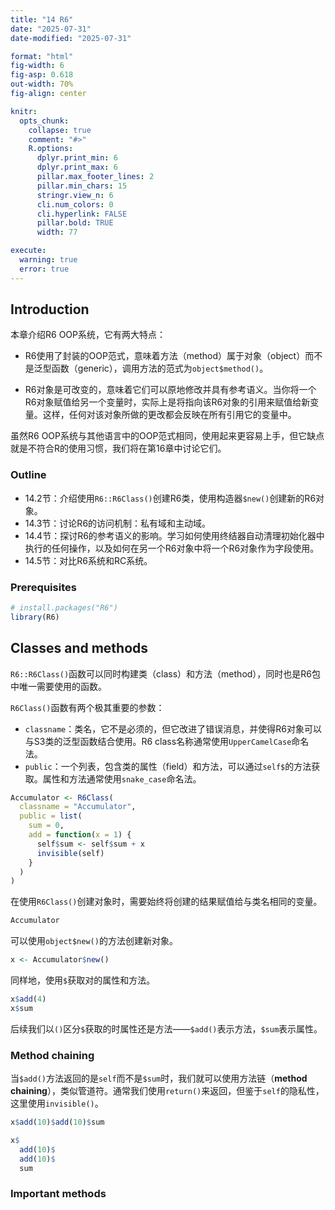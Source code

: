 ```yaml
---
title: "14 R6"
date: "2025-07-31"
date-modified: "2025-07-31"

format: "html"
fig-width: 6
fig-asp: 0.618
out-width: 70%
fig-align: center

knitr:
  opts_chunk:
    collapse: true
    comment: "#>"
    R.options:
      dplyr.print_min: 6
      dplyr.print_max: 6
      pillar.max_footer_lines: 2
      pillar.min_chars: 15
      stringr.view_n: 6
      cli.num_colors: 0
      cli.hyperlink: FALSE
      pillar.bold: TRUE
      width: 77

execute:
  warning: true
  error: true
---
```


## Introduction

本章介绍R6 OOP系统，它有两大特点：

-   R6使用了封装的OOP范式，意味着方法（method）属于对象（object）而不是泛型函数（generic），调用方法的范式为`object$method()`。

-   R6对象是可改变的，意味着它们可以原地修改并具有参考语义。当你将一个R6对象赋值给另一个变量时，实际上是将指向该R6对象的引用来赋值给新变量。这样，任何对该对象所做的更改都会反映在所有引用它的变量中。

虽然R6 OOP系统与其他语言中的OOP范式相同，使用起来更容易上手，但它缺点就是不符合R的使用习惯，我们将在第16章中讨论它们。

### Outline

-   14.2节：介绍使用`R6::R6Class()`创建R6类，使用构造器`$new()`创建新的R6对象。
-   14.3节：讨论R6的访问机制：私有域和主动域。
-   14.4节：探讨R6的参考语义的影响。学习如何使用终结器自动清理初始化器中执行的任何操作，以及如何在另一个R6对象中将一个R6对象作为字段使用。
-   14.5节：对比R6系统和RC系统。

### Prerequisites

```r
# install.packages("R6")
library(R6)
```

## Classes and methods

`R6::R6Class()`函数可以同时构建类（class）和方法（method），同时也是R6包中唯一需要使用的函数。

`R6Class()`函数有两个极其重要的参数：

-   `classname`：类名，它不是必须的，但它改进了错误消息，并使得R6对象可以与S3类的泛型函数结合使用。R6 class名称通常使用`UpperCamelCase`命名法。
-   `public`：一个列表，包含类的属性（field）和方法，可以通过`self$`的方法获取。属性和方法通常使用`snake_case`命名法。

```r
Accumulator <- R6Class(
  classname = "Accumulator",
  public = list(
    sum = 0,
    add = function(x = 1) {
      self$sum <- self$sum + x
      invisible(self)
    }
  )
)
```

在使用`R6Class()`创建对象时，需要始终将创建的结果赋值给与类名相同的变量。

```r
Accumulator
```

可以使用`object$new()`的方法创建新对象。

```r
x <- Accumulator$new()
```

同样地，使用`$`获取对的属性和方法。

```r
x$add(4)
x$sum
```

后续我们以`()`区分`$`获取的时属性还是方法——`$add()`表示方法，`$sum`表示属性。

### Method chaining

当`$add()`方法返回的是`self`而不是`$sum`时，我们就可以使用方法链（**method chaining**），类似管道符。通常我们使用`return()`来返回，但鉴于`self`的隐私性，这里使用`invisible()`。

```r
x$add(10)$add(10)$sum

x$
  add(10)$
  add(10)$
  sum
```

### Important methods



